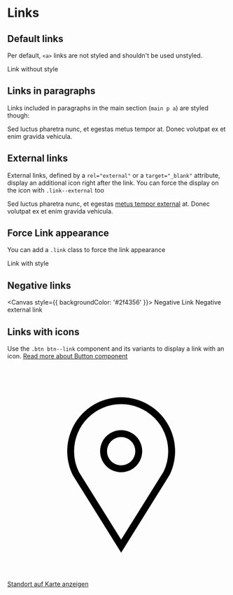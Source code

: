 
<Meta
  title="Components/Links"
/>

# Links

## Default links

Per default, `<a>` links are not styled and shouldn't be used unstyled.

<Canvas>
<div>
  <a>Link</a> without style
</div>
</Canvas>

## Links in paragraphs

Links included in paragraphs in the main section (`main p a`) are styled though:
<Canvas>
<main>
  <p>Sed luctus pharetra nunc, et egestas <a>metus tempor</a> at. Donec volutpat ex et enim gravida vehicula.</p>
  </main>
</Canvas>

## External links

External links, defined by a `rel="external"` or a `target="_blank"` attribute, display an additional icon right after the link. You can force the display on the icon with `.link--external` too
<Canvas>
<main>
<p>Sed luctus pharetra nunc, et egestas <a href="http://admin.ch" target="_blank" rel="external">metus tempor external</a> at. Donec volutpat ex et enim gravida vehicula.</p>
</main>
</Canvas>

## Force Link appearance

You can add a `.link` class to force the link appearance

<Canvas>
<div>
  <a class="link">Link</a> with style
</div>
</Canvas>

## Negative links

<Canvas style={{ backgroundColor: '#2f4356' }}>
  <a class="link link--negative">Negative Link</a>
  <a class="link link--negative link--external">Negative external link</a>
</Canvas>

## Links with icons

Use the `.btn btn--link` component and its variants to display a link with an icon. 
<a href="?path=/docs/components-button--example#btn-links">Read more about Button component</a>
<Canvas>
  <a href="tel: +41 31 123 4567" class="btn btn--link">
    <svg viewBox="0 0 24 24" class="btn__icon">
      <path d="m12.3916 20.99951-5.25976-8.42578a5.87365 5.87365 0 1 1 10.53857-.0332zm0-16.167a5.1305 5.1305 0 0 0 -5.125 5.125 5.07366 5.07366 0 0 0 .52 2.25293l4.605 7.373 4.624-7.40625a5.07217 5.07217 0 0 0 .501-2.21972 5.1305 5.1305 0 0 0 -5.125-5.12495zm0 7.418a2.292 2.292 0 1 1 2.292-2.292 2.29476 2.29476 0 0 1 -2.292 2.29198zm0-3.834a1.542 1.542 0 1 0 1.542 1.542 1.54363 1.54363 0 0 0 -1.542-1.54201z" />
    </svg>
    <span class="btn__text">
      Standort auf Karte anzeigen
    </span>
  </a>
</Canvas>
